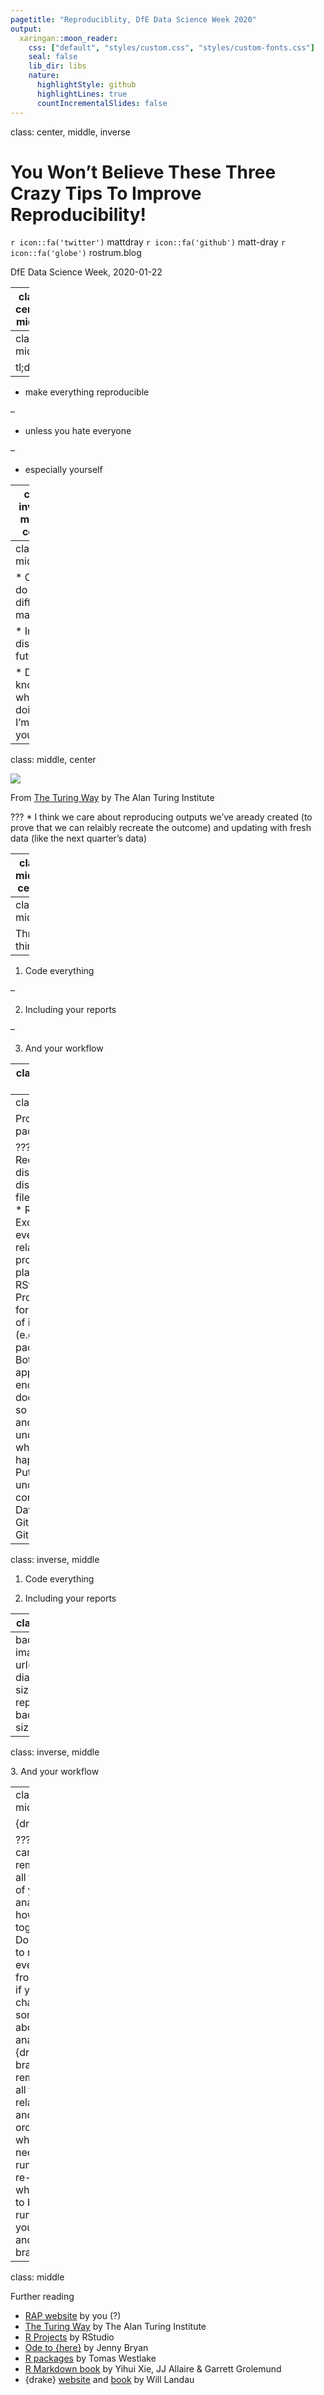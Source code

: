 ```yaml
---
pagetitle: "Reproduciblity, DfE Data Science Week 2020"
output:
  xaringan::moon_reader:
    css: ["default", "styles/custom.css", "styles/custom-fonts.css"]
    seal: false
    lib_dir: libs
    nature:
      highlightStyle: github
      highlightLines: true
      countIncrementalSlides: false
---
```

class: center, middle, inverse

# You Won't Believe These Three Crazy Tips To Improve Reproducibility!

`r icon::fa('twitter')` mattdray
`r icon::fa('github')` matt-dray
`r icon::fa('globe')` rostrum.blog 

DfE Data Science Week, 2020-01-22

---
class: center, middle

>Matt Dray from Cabinet Office will wow you with a small, medium and large thing you could (should!) do right now to make your work more reproducible. Why? Improving reproducibility can help you automate your work, speed things up, reduce errors and improve trust. The talk will focus on R, but the ideas are transferable.

---
class: middle

tl;dr

--

* make everything reproducible

--

* unless you hate everyone

--

* especially yourself

---
class: inverse, middle, center

'Reproducible'

---
class: middle

* Can I do it on a different machine?

* In the distant future?

* Do I know what I'm doing if I'm not you?

---
class: middle, center

![](img/turing-way-reproducibility.jpg)

From [The Turing Way](https://the-turing-way.netlify.com/introduction/introduction) by The Alan Turing Institute

???
* I think we care about reproducing outputs we've aready created (to prove that we can relaibly recreate the outcome) and updating with fresh data (like the next quarter's data)

---
class: middle, center

<img src='img/rap_v4_hex.png' width='50%'>

[Reproducible Analytical Pipelines](https://ukgovdatascience.github.io/rap-website/) (RAP)

???
* There's a grassroots movement to enact all this stuff in government already
* #rap-collaboration on govdatascience.slack.com
* DfE are already active: speak to your RAP Champion

---
class: middle

Three things:

--

1. Code everything

--

2. Including your reports

--

3. And your workflow

---
class: inverse, middle

1. Code everything

---
class: middle

Projects and packages

???
* Reconsider disparate, distributed files and data
* Reconsider Excel
* Put everything related to a project in one place (e.g. an RStudio Project)
* Or formalise parts of it for reuse (e.g. in a package) 
* Both approaches encourage documentation so colleagues and future you understand what's happening
* Put thes things under version control (as per David's talk on Git and GitHub)!

---
class: inverse, middle

1. Code everything

2. Including your reports

---
class: middle

R Markdown

???
* Insert outputs from code alongside text
* From code chunks or inline
* New data? No problem. Re-run the code and the correct outputs are generated.

---
background-image: url(img/r4ds-diamond-sizes-report.png)
background-size: contain

---
class: inverse, middle

3\. And your workflow

---
class: middle

{drake}

???
* You can't remember all the parts of your large analysis and how they fit together
* Do you have to re-run everything from scratch if you change something about the analysis?
* {drake} is a brain that remembers all the relationships and the order in which things need to be run
* It only re-runs what needs to be re-run, saving you time and brainpower

---
class: middle

Further reading

* [RAP website](https://ukgovdatascience.github.io/rap-website/) by you (?)
* [The Turing Way](https://the-turing-way.netlify.com/introduction/introduction) by The Alan Turing Institute
* [R Projects](https://support.rstudio.com/hc/en-us/articles/200526207-Using-Projects) by RStudio
* [Ode to {here}](https://github.com/jennybc/here_here) by Jenny Bryan
* [R packages](https://r-mageddon.netlify.com/post/writing-an-r-package-from-scratch/) by Tomas Westlake
* [R Markdown book](https://bookdown.org/yihui/rmarkdown/) by Yihui Xie, JJ Allaire & Garrett Grolemund
* {drake} [website]() and [book]() by Will Landau